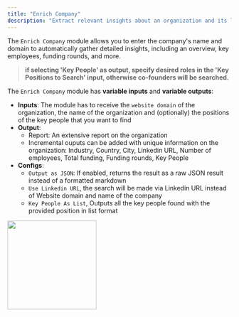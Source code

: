 ```yaml
---
title: "Enrich Company"
description: "Extract relevant insights about an organization and its leadership"
---
```


The `Enrich Company` module allows you to enter the company's name and domain to automatically gather detailed insights, including an overview, key employees, funding rounds, and more.

> **if selecting 'Key People' as output, specify desired roles in the 'Key Positions to Search' input, otherwise co-founders will be searched.**

The `Enrich Company` module has **variable inputs** and **variable outputs**:

- **Inputs**: The module has to receive the `website domain` of the organization, the name of the organization and (optionally) the positions of the key people that you want to find
- **Output**:
  - Report: An extensive report on the organization
  - Incremental ouputs can be added with unique information on the organization: Industry, Country, City, Linkedin URL, Number of employees, Total funding, Funding rounds, Key People
- **Configs**:
  - `Output as JSON`: If enabled, returns the result as a raw JSON result instead of a formatted markdown
  - `Use Linkedin URL`, the search will be made via Linkedin URL instead of Website domain and name of the company
  - `Key People As List`, Outputs all the key people found with the provided position in list format

<img height="200" src="/images/EC.png" />
